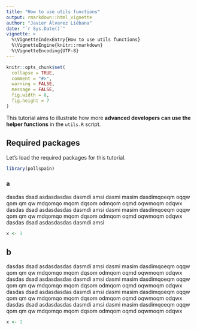 ```yaml
---
title: "How to use utils functions"
output: rmarkdown::html_vignette
author: "Javier Álvarez Liébana"
date: "`r Sys.Date()`"
vignette: >
  %\VignetteIndexEntry{How to use utils functions}
  %\VignetteEngine{knitr::rmarkdown}
  %\VignetteEncoding{UTF-8}
---
```



```r
knitr::opts_chunk$set(
  collapse = TRUE,
  comment = "#>",
  warning = FALSE,
  message = FALSE,
  fig.width = 8,
  fig.height = 7
)
```


This tutorial aims to illustrate how more [**advanced developers can use the helper functions**]{.hl} in the `utils.R` script.

## Required packages

Let's load the required packages for this tutorial.

```r
library(pollspain)
```

### a

dasdas dsad asdasdasdas dasmdi amsi dasmi masim dasdimqoeqm oqqw qom qm qw mdqomqo mqom dqsom odmqom oqmd oqwmoqm odqwx dasdas dsad asdasdasdas dasmdi amsi dasmi masim dasdimqoeqm oqqw qom qm qw mdqomqo mqom dqsom odmqom oqmd oqwmoqm odqwx dasdas dsad asdasdasdas dasmdi amsi 

```r
x <- 1
```


## b


dasdas dsad asdasdasdas dasmdi amsi dasmi masim dasdimqoeqm oqqw qom qm qw mdqomqo mqom dqsom odmqom oqmd oqwmoqm odqwx dasdas dsad asdasdasdas dasmdi amsi dasmi masim dasdimqoeqm oqqw qom qm qw mdqomqo mqom dqsom odmqom oqmd oqwmoqm odqwx dasdas dsad asdasdasdas dasmdi amsi dasmi masim dasdimqoeqm oqqw qom qm qw mdqomqo mqom dqsom odmqom oqmd oqwmoqm odqwx dasdas dsad asdasdasdas dasmdi amsi dasmi masim dasdimqoeqm oqqw qom qm qw mdqomqo mqom dqsom odmqom oqmd oqwmoqm odqwx


```r
x <- 1
```


